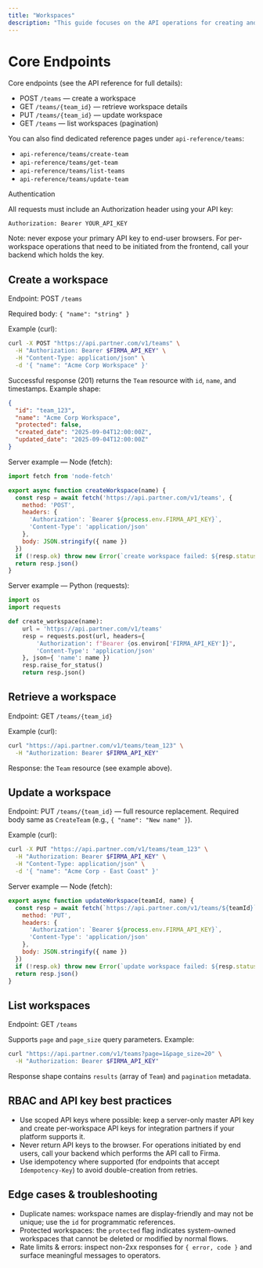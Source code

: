 ```yaml
---
title: "Workspaces"
description: "This guide focuses on the API operations for creating and managing workspaces (previously called "teams") — the isolated tenant units used to separate customers' templates, documents, and signing requests."
---
```


# Core Endpoints

Core endpoints (see the API reference for full details):

- POST `/teams` — create a workspace
- GET `/teams/{team_id}` — retrieve workspace details
- PUT `/teams/{team_id}` — update workspace
- GET `/teams` — list workspaces (pagination)

You can also find dedicated reference pages under `api-reference/teams`:

- `api-reference/teams/create-team`
- `api-reference/teams/get-team`
- `api-reference/teams/list-teams`
- `api-reference/teams/update-team`

Authentication

All requests must include an Authorization header using your API key:

```
Authorization: Bearer YOUR_API_KEY
```

Note: never expose your primary API key to end-user browsers. For per-workspace operations that need to be initiated from the frontend, call your backend which holds the key.

## Create a workspace

Endpoint: POST `/teams`

Required body: `{ "name": "string" }`

Example (curl):

```bash
curl -X POST "https://api.partner.com/v1/teams" \
  -H "Authorization: Bearer $FIRMA_API_KEY" \
  -H "Content-Type: application/json" \
  -d '{ "name": "Acme Corp Workspace" }'
```

Successful response (201) returns the `Team` resource with `id`, `name`, and timestamps. Example shape:

```json
{
  "id": "team_123",
  "name": "Acme Corp Workspace",
  "protected": false,
  "created_date": "2025-09-04T12:00:00Z",
  "updated_date": "2025-09-04T12:00:00Z"
}
```

Server example — Node (fetch):

```js
import fetch from 'node-fetch'

export async function createWorkspace(name) {
  const resp = await fetch('https://api.partner.com/v1/teams', {
    method: 'POST',
    headers: {
      'Authorization': `Bearer ${process.env.FIRMA_API_KEY}`,
      'Content-Type': 'application/json'
    },
    body: JSON.stringify({ name })
  })
  if (!resp.ok) throw new Error(`create workspace failed: ${resp.status}`)
  return resp.json()
}
```

Server example — Python (requests):

```py
import os
import requests

def create_workspace(name):
    url = 'https://api.partner.com/v1/teams'
    resp = requests.post(url, headers={
        'Authorization': f"Bearer {os.environ['FIRMA_API_KEY']}",
        'Content-Type': 'application/json'
    }, json={ 'name': name })
    resp.raise_for_status()
    return resp.json()
```

## Retrieve a workspace

Endpoint: GET `/teams/{team_id}`

Example (curl):

```bash
curl "https://api.partner.com/v1/teams/team_123" \
  -H "Authorization: Bearer $FIRMA_API_KEY"
```

Response: the `Team` resource (see example above).

## Update a workspace

Endpoint: PUT `/teams/{team_id}` — full resource replacement. Required body same as `CreateTeam` (e.g., `{ "name": "New name" }`).

Example (curl):

```bash
curl -X PUT "https://api.partner.com/v1/teams/team_123" \
  -H "Authorization: Bearer $FIRMA_API_KEY" \
  -H "Content-Type: application/json" \
  -d '{ "name": "Acme Corp - East Coast" }'
```

Server example — Node (fetch):

```js
export async function updateWorkspace(teamId, name) {
  const resp = await fetch(`https://api.partner.com/v1/teams/${teamId}`, {
    method: 'PUT',
    headers: {
      'Authorization': `Bearer ${process.env.FIRMA_API_KEY}`,
      'Content-Type': 'application/json'
    },
    body: JSON.stringify({ name })
  })
  if (!resp.ok) throw new Error(`update workspace failed: ${resp.status}`)
  return resp.json()
}
```

## List workspaces

Endpoint: GET `/teams`

Supports `page` and `page_size` query parameters. Example:

```bash
curl "https://api.partner.com/v1/teams?page=1&page_size=20" \
  -H "Authorization: Bearer $FIRMA_API_KEY"
```

Response shape contains `results` (array of `Team`) and `pagination` metadata.

## RBAC and API key best practices

- Use scoped API keys where possible: keep a server-only master API key and create per-workspace API keys for integration partners if your platform supports it.
- Never return API keys to the browser. For operations initiated by end users, call your backend which performs the API call to Firma.
- Use idempotency where supported (for endpoints that accept `Idempotency-Key`) to avoid double-creation from retries.

## Edge cases & troubleshooting

- Duplicate names: workspace names are display-friendly and may not be unique; use the `id` for programmatic references.
- Protected workspaces: the `protected` flag indicates system-owned workspaces that cannot be deleted or modified by normal flows.
- Rate limits & errors: inspect non-2xx responses for `{ error, code }` and surface meaningful messages to operators.